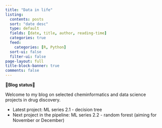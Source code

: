 ```yaml
---
title: "Data in life"
listing:
  contents: posts
  sort: "date desc"
  type: default
  fields: [date, title, author, reading-time]
  categories: true
  feed: 
    categories: [R, Python]
  sort-ui: false
  filter-ui: false
page-layout: full
title-block-banner: true
comments: false
---
```


**🌟Blog status🌟**

Welcome to my blog on selected cheminformatics and data science projects in drug discovery.

* Latest project: ML series 2.1 - decision tree
* Next project in the pipeline: ML series 2.2 - random forest (aiming for November or December)

<br>

<a rel="me" href="https://fosstodon.org/@jhylin"></a>